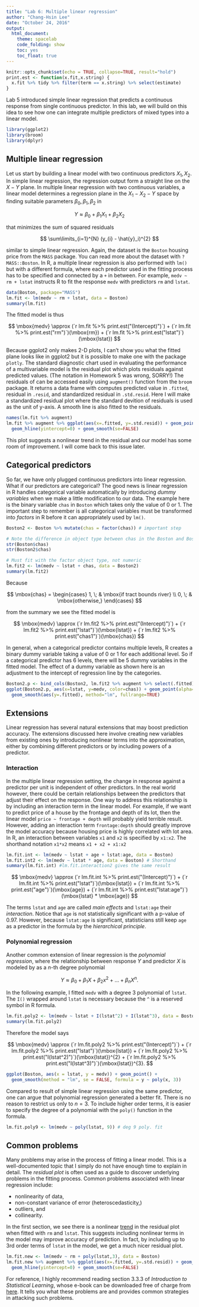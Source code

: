 ```yaml
---
title: "Lab 6: Multiple linear regression"
author: "Chang-Hsin Lee"
date: "October 24, 2016"
output: 
  html_document:
    theme: spacelab
    code_folding: show
    toc: yes
    toc_float: true
---
```


```r
knitr::opts_chunk$set(echo = TRUE, collapse=TRUE, result="hold")
print.est <- function(x.fit,x.string) {
  x.fit %>% tidy %>% filter(term == x.string) %>% select(estimate)
}
```


Lab 5 introduced simple linear regression that predicts a continuous response from single continuous predictor. In this lab, we will build on this idea to see how one can integrate multiple predictors of mixed types into a linear model.

```r
library(ggplot2)
library(broom)
library(dplyr)
```

## Multiple linear regression {#link1}

Let us start by building a linear model with two continuous predictors $X_1, X_2$. In simple linear regression, the regression output form a straight line on the $X-Y$ plane. In multiple linear regression with two continuous variables, a linear model determines a regression plane in the $X_1 - X_2 - Y$ space by finding suitable parameters $\beta_0, \beta_1, \beta_2$ in

$$ Y \approx \beta_0 + \beta_1 X_1 + \beta_2 X_2$$

that minimizes the sum of squared residuals 

$$ \sum\limits_{i=1}^{N} (y_{i} - \hat{y}_i)^{2} $$ 

similar to simple linear regression. Again, the dataset is the `Boston` housing price from the `MASS` package. You can read more about the dataset with `?MASS::Boston`. In R, a multiple linear regression is also performed with `lm()` but with a different formula, where each predictor used in the fitting process has to be specified and connected by a `+` in between. For example, `medv ~ rm + lstat` instructs R to fit the response `medv` with predictors `rm` and `lstat`.

```r
data(Boston, package="MASS")
lm.fit <- lm(medv ~ rm + lstat, data = Boston)
summary(lm.fit)
```

The fitted model is thus

$$ \mbox{medv} \approx (`r lm.fit %>% print.est("(Intercept)")`) 
  + (`r lm.fit %>% print.est("rm")`)(\mbox{rm}) 
  + (`r lm.fit %>% print.est("lstat")`)(\mbox{lstat}) $$

Because ggplot2 only makes 2-D plots, I can't show you what the fitted plane looks like in ggplot2 but it is possible to make one with the package `plotly`. The standard diagnostic chart used in evaluating the performance of a multivariable model is the residual plot which plots residuals against predicted values. (The notation in Homework 5 was wrong, SORRY!) The residuals of can be accessed easily using `augment()` function from the `broom` package. It returns a data frame with computes predicted value in `.fitted`, residual in `.resid`, and standardized residual in `.std.resid`. Here I will make a standardized residual plot where the standard devition of residuals is used as the unit of y-axis. A smooth line is also fitted to the residuals.  

```r
names(lm.fit %>% augment)
lm.fit %>% augment %>% ggplot(aes(x=.fitted, y=.std.resid)) + geom_point() + 
  geom_hline(yintercept=0) + geom_smooth(se=FALSE)
```

This plot suggests a nonlinear trend in the residual and our model has some room of improvement. I will come back to this issue later.

## Categorical predictors

So far, we have only plugged continuous predictors into linear regression. What if our predictors are categorical? The good news is linear regression in R handles categorical variable automatically by introducing *dummy variables* when we make a little modification to our data. The example here is the binary variable `chas` in `Boston` which takes only the value of 0 or 1. The important step to remember is all categorical variables must be transformed into *factors* in R before it can appropriately used by `lm()`.

```r
Boston2 <- Boston %>% mutate(chas = factor(chas)) # important step

# Note the difference in object type between chas in the Boston and Boston2
str(Boston$chas)
str(Boston2$chas)

# Must fit with the factor object type, not numeric
lm.fit2 <- lm(medv ~ lstat + chas, data = Boston2)
summary(lm.fit2)
```

Because 

$$ \mbox{chas} = \begin{cases} 
  1, \;  & \mbox{if tract bounds river} \\ 
  0, \;  & \mbox{otherwise,}
  \end{cases} $$

from the summary we see the fitted model is 

$$ \mbox{medv} \approx (`r lm.fit2 %>% print.est("(Intercept)")`) 
  + (`r lm.fit2 %>% print.est("lstat")`)(\mbox{lstat}) 
  + (`r lm.fit2 %>% print.est("chas1")`)(\mbox{chas}) $$


In general, when a categorical predictor contains multiple levels, R creates a binary dummy variable taking a value of 0 or 1 for each additional level. So if a categorical predictor has 6 levels, there will be 5 dummy variables in the fitted model. The effect of a dummy variable as shown here is an adjustment to the intercept of regression line by the categories.

```r
Boston2.p <- bind_cols(Boston2, lm.fit2 %>% augment %>% select(.fitted))
ggplot(Boston2.p, aes(x=lstat, y=medv, color=chas)) + geom_point(alpha=.4) + 
  geom_smooth(aes(y=.fitted), method="lm", fullrange=TRUE)
```

## Extensions

Linear regression has several natural extensions that may boost prediction accuracy. The extensions discussed here involve creating new variables from existing ones by introducing nonlinear terms into the approximation, either by combining different predictors or by including powers of a predictor.

### Interaction

In the multiple linear regression setting, the change in response against a predictor per unit is independent of other predictors. In the real world however, there could be certain relationships between the predictors that adjust their effect on the response. One way to address this relationship is by including an interaction term in the linear model. For example, if we want to predict price of a house by the frontage and depth of its lot, then the linear model `price ~ frontage + depth` will probably yield terrible result. However, adding an interaction term `frontage:depth` should greatly improve the model accuracy because housing price is highly correlated with lot area. In R, an interaction between variables `x1` and `x2` is specified by `x1:x2`. The shorthand notation `x1*x2` means `x1 + x2 + x1:x2`

```r
lm.fit.int <- lm(medv ~ lstat + age + lstat:age, data = Boston)
lm.fit.int2 <- lm(medv ~ lstat * age, data = Boston) # Shorthand
summary(lm.fit.int) #lm.fit.interaction2 gives the same result
```

$$ \mbox{medv} \approx (`r lm.fit.int %>% print.est("(Intercept)")`) 
  + (`r lm.fit.int %>% print.est("lstat")`)(\mbox{lstat}) 
  + (`r lm.fit.int %>% print.est("age")`)(\mbox{age})
  + (`r lm.fit.int %>% print.est("lstat:age")`)(\mbox{lstat} * \mbox{age}) $$

The terms `lstat` and `age` are called *main effects* and `lstat:age` their *interaction*. Notice that `age` is not statistically significant with a p-value of 0.97. However, because `lstat:age` is significant, statisticians still keep `age` as a predictor in the formula by the *hierarchical principle*. 

### Polynomial regression

Another common extension of linear regression is the *polynomial regression*, where the relationship between response $Y$ and predictor $X$ is modeled by as a $n$-th degree polynomial

$$ Y \approx \beta_0 + \beta_1 X + \beta_2 x^{2} + \ldots + \beta_n X^{n}.$$

In the following example, I fitted `medv` with a degree 3 polynomial of `lstat`. The `I()` wrapped around `lstat` is necessary because the `^` is a reserved symbol in R formula.

```r
lm.fit.poly2 <- lm(medv ~ lstat + I(lstat^2) + I(lstat^3), data = Boston) # deg 3 poly. fit
summary(lm.fit.poly2)
```

Therefore the model says

$$ \mbox{medv} \approx (`r lm.fit.poly2 %>% print.est("(Intercept)")`) 
  + (`r lm.fit.poly2 %>% print.est("lstat")`)(\mbox{lstat}) 
  + (`r lm.fit.poly2 %>% print.est("I(lstat^2)")`)(\mbox{lstat})^{2}
  + (`r lm.fit.poly2 %>% print.est("I(lstat^3)")`)(\mbox{lstat})^{3}. $$


```r
ggplot(Boston, aes(x = lstat, y = medv)) + geom_point() + 
  geom_smooth(method = "lm", se = FALSE, formula = y ~ poly(x, 3))
```

Compared to result of simple linear regression using the same predictor, one can argue that polynomial regression generated a better fit. There is no reason to restrict us only to $n=3$. To include higher order terms, it is easier to specify the degree of a polynomial with the `poly()` function in the formula.

```r
lm.fit.poly9 <- lm(medv ~ poly(lstat, 9)) # deg 9 poly. fit
```

## Common problems

Many problems may arise in the process of fitting a linear model. This is a well-documented topic that I simply do not have enough time to explain in detail. The *residual plot* is often used as a guide to discover underlying problems in the fitting process. Common problems associated with linear regression include:

* nonlinearity of data,
* non-constant variance of error (heteroscedasticity,)
* outliers, and
* collinearity.

In the first section, we see there is a nonlinear [trend](#link1) in the residual plot when fitted with `rm` and `lstat`. This suggests including nonlinear terms in the model may improve accuracy of prediction. In fact, by including up to 3rd order terms of `lstat` in the model, we get a much nicer residual plot.

```r
lm.fit.new <- lm(medv ~ rm + poly(lstat,3), data = Boston)
lm.fit.new %>% augment %>% ggplot(aes(x=.fitted, y=.std.resid)) + geom_point() + 
  geom_hline(yintercept=0) + geom_smooth(se=FALSE)
```

For reference, I highly recommend reading section 3.3.3 of *Introduction to Statistical Learning*, whose e-book can be downloaded free of charge from [here](http://www-bcf.usc.edu/~gareth/ISL/). It tells you what these problems are and provides common strategies in attacking such problems.


